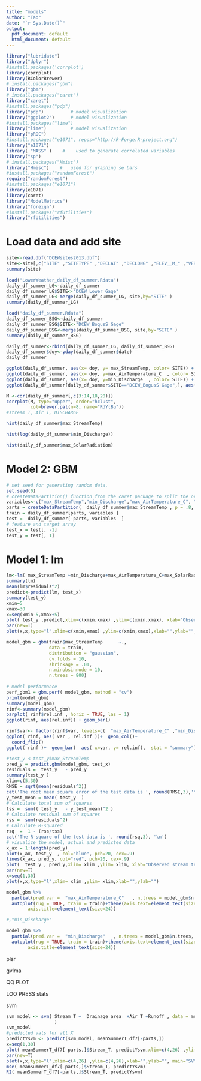 ```yaml
---
title: "models"
author: "Tao"
date: "`r Sys.Date()`"
output:
  pdf_document: default
  html_document: default
---
```


```r
library("lubridate")
library("dplyr")
#install.packages('corrplot')
library(corrplot)
library(RColorBrewer)
# install.packages("gbm")
library("gbm")
# install.packages("caret")
library("caret")
#install.packages("pdp")
library("pdp")          # model visualization
library("ggplot2")      # model visualization
#install.packages("lime")
library("lime")         # model visualization
library("pROC")
#install.packages("e1071", repos="http://R-Forge.R-project.org")
library("e1071")
library( "MASS" )    #    used to generate correlated variables
library("sp")
# install.packages("Hmisc")
library("Hmisc")    #   used for graphing se bars
#install.packages("randomForest")
require("randomForest")
#install.packages("e1071")
library(e1071)
library(caret)
library("ModelMetrics")
library("foreign")
#install.packages("rfUtilities")
library("rfUtilities")
```

# Load data and add site
```r
site<-read.dbf("DCEWsites2013.dbf")
site<-site[,c("SITE" ,"SITETYPE" ,"DECLAT" ,"DECLONG" ,"ELEV__M_" ,"VERTDATUM")]
summary(site)

load("LowerWeather_daily_df_summer.Rdata")
daily_df_summer_LG<-daily_df_summer
daily_df_summer_LG$SITE<-"DCEW_Lower Gage"
daily_df_summer_LG<-merge(daily_df_summer_LG, site,by="SITE" )
summary(daily_df_summer_LG)

load("daily_df_summer.Rdata")
daily_df_summer_BSG<-daily_df_summer
daily_df_summer_BSG$SITE<-"DCEW_BogusS Gage"
daily_df_summer_BSG<-merge(daily_df_summer_BSG, site,by="SITE" )
summary(daily_df_summer_BSG)

daily_df_summer<-rbind(daily_df_summer_LG, daily_df_summer_BSG)
daily_df_summer$doy<-yday(daily_df_summer$date)
daily_df_summer
```

```r
ggplot(daily_df_summer, aes(x= doy, y= max_StreamTemp, color= SITE)) + geom_point()
ggplot(daily_df_summer, aes(x= doy, y=max_AirTemperature_C  , color= SITE)) + geom_point()
ggplot(daily_df_summer, aes(x= doy, y=min_Discharge  , color= SITE)) + geom_point()
ggplot(daily_df_summer[daily_df_summer$SITE=="DCEW_BogusS Gage",], aes(x= doy, y=min_Discharge  , color= SITE)) + geom_point()
```

```r
M <-cor(daily_df_summer[,c(3:14,18,20)])
corrplot(M, type="upper", order="hclust",
         col=brewer.pal(n=8, name="RdYlBu"))
#stream T, Air T, DISCHARGE
```

```r
hist(daily_df_summer$max_StreamTemp)

hist(log(daily_df_summer$min_Discharge))

hist(daily_df_summer$max_SolarRadiation)

```



<!-- ```{r} -->
<!-- summary(lm(daily_df_summer$max_StreamTemp~ daily_df_summer$min_Discharge + daily_df_summer$max_AirTemperature_C +daily_df_summer$max_SolarRadiation+  daily_df_summer$ELEV__M_+daily_df_summer$doy) ) -->
<!-- summary(lm(daily_df_summer$max_StreamTemp~ log(daily_df_summer$min_Discharge) + daily_df_summer$max_AirTemperature_C +daily_df_summer$max_SolarRadiation +  daily_df_summer$ELEV__M_+daily_df_summer$doy) ) -->
<!-- summary(lm(daily_df_summer$max_StreamTemp~ log(daily_df_summer$min_Discharge) + daily_df_summer$max_AirTemperature_C +  daily_df_summer$ELEV__M_+daily_df_summer$doy  ) ) -->
<!-- ``` -->

# Model 2: GBM
```r
# set seed for generating random data.
set.seed(0)          
# createDataPartition() function from the caret package to split the original dataset into a training and testing set and split data into training (80%) and testing set (20%)
variables<-c("max_StreamTemp","min_Discharge","max_AirTemperature_C", "max_SolarRadiation", "ELEV__M_", "doy")
parts = createDataPartition(  daily_df_summer$max_StreamTemp , p = .8, list = F)
train = daily_df_summer[parts, variables ]
test =  daily_df_summer[-parts, variables  ]
# feature and target array
test_x = test[, -1] 
test_y = test[, 1] 
```

# Model 1: lm
```r
lm<-lm( max_StreamTemp ~min_Discharge+max_AirTemperature_C+max_SolarRadiation+ELEV__M_+doy , data =  train  )
summary(lm)
mean(lm$residuals^2)
predict<-predict(lm, test_x)
summary(test_y)
xmin=5
xmax=30
x=seq(xmin-5,xmax+5)
plot( test_y ,predict,xlim=c(xmin,xmax) ,ylim=c(xmin,xmax), xlab="Observed stream temperature (degC)", ylab="Predicted stream temperature (degC)")
par(new=T)
plot(x,x,type="l",xlim=c(xmin,xmax) ,ylim=c(xmin,xmax),xlab="",ylab="", main="LM")
```


```r
model_gbm = gbm(train$max_StreamTemp      ~.,
                data = train,
                distribution = "gaussian",
                cv.folds = 10,
                shrinkage = .01,
                n.minobsinnode = 10,
                n.trees = 800)
 
# model performance
perf_gbm1 = gbm.perf( model_gbm, method = "cv")
print(model_gbm)
summary(model_gbm)
rinf<-summary(model_gbm)
barplot( rinf$rel.inf , horiz = TRUE, las = 1)
ggplot(rinf, aes(rel.inf)) + geom_bar()
```

```r
rinf$var<- factor(rinf$var, levels=c(  "max_AirTemperature_C" ,"min_Discharge"  ,      "max_SolarRadiation" ,"ELEV__M_" , "doy"  ))
ggplot( rinf, aes( var , rel.inf ))+  geom_col()+ 
  coord_flip()
ggplot( rinf )+  geom_bar(  aes( x=var, y= rel.inf),  stat = "summary")+ scale_x_discrete(labels=  c( "max_AirTemperature_C" ,"min_Discharge"  ,      "max_SolarRadiation" , "ELEV__M_", "doy") )+ylab("Relative importance (%)") +xlab(" ")  + theme(text=element_text(size=21))
```

```r
#test_y <-test_y$max_StreamTemp
pred_y = predict.gbm(model_gbm, test_x)
residuals =  test_y   - pred_y
summary(test_y )
xlim=c(5,30)
RMSE = sqrt(mean(residuals^2))
cat('The root mean square error of the test data is ', round(RMSE,3),'\n')
y_test_mean = mean( test_y  )
# Calculate total sum of squares
tss =  sum(( test_y   - y_test_mean)^2 )
# Calculate residual sum of squares
rss =  sum(residuals^2)
# Calculate R-squared
rsq  =  1 - (rss/tss)
cat('The R-square of the test data is ', round(rsq,3), '\n')
# visualize the model, actual and predicted data
x_ax = 1:length(pred_y)
plot(x_ax, test_y  , col="blue", pch=20, cex=.9)
lines(x_ax, pred_y, col="red", pch=20, cex=.9) 
plot(  test_y , pred_y,xlim= xlim ,ylim= xlim, xlab="Observed stream temperature (degC)", ylab="Predicted stream temperature (degC)", main="GBM")
par(new=T)
x=seq(1,30)
plot(x,x,type="l",xlim= xlim ,ylim= xlim,xlab="",ylab="")
```

```r
model_gbm %>%
  partial(pred.var =  "max_AirTemperature_C"   , n.trees = model_gbm$n.trees, grid.resolution = 100) %>%
  autoplot(rug = TRUE, train = train)+theme(axis.text=element_text(size=21),
        axis.title=element_text(size=24))

#,"min_Discharge"

model_gbm %>%
  partial(pred.var =  "min_Discharge"   , n.trees = model_gbm$n.trees, grid.resolution = 100) %>%
  autoplot(rug = TRUE, train = train)+theme(axis.text=element_text(size=21),
        axis.title=element_text(size=24))
```


plsr

gvlma

QQ PLOT

LOO PRESS stats

svm

```r
svm_model <- svm( Stream_T ~  Drainage_area  +Air_T +Runoff , data = meanSummerT_df7[parts,], scale = FALSE #, gamma=1 
                  )
svm_model
#predicted vals for all X
predictYsvm <- predict(svm_model, meanSummerT_df7[-parts,])
x=seq(1,30)
plot( meanSummerT_df7[-parts,]$Stream_T, predictYsvm,xlim=c(4,26) ,ylim=c(4,26), xlab="Observed stream temperature (degC)", ylab="Predicted stream temperature (degC)")
par(new=T)
plot(x,x,type="l",xlim=c(4,26) ,ylim=c(4,26),xlab="",ylab="", main="SVM")
mse( meanSummerT_df7[-parts,]$Stream_T, predictYsvm)
R2( meanSummerT_df7[-parts,]$Stream_T, predictYsvm)
```

